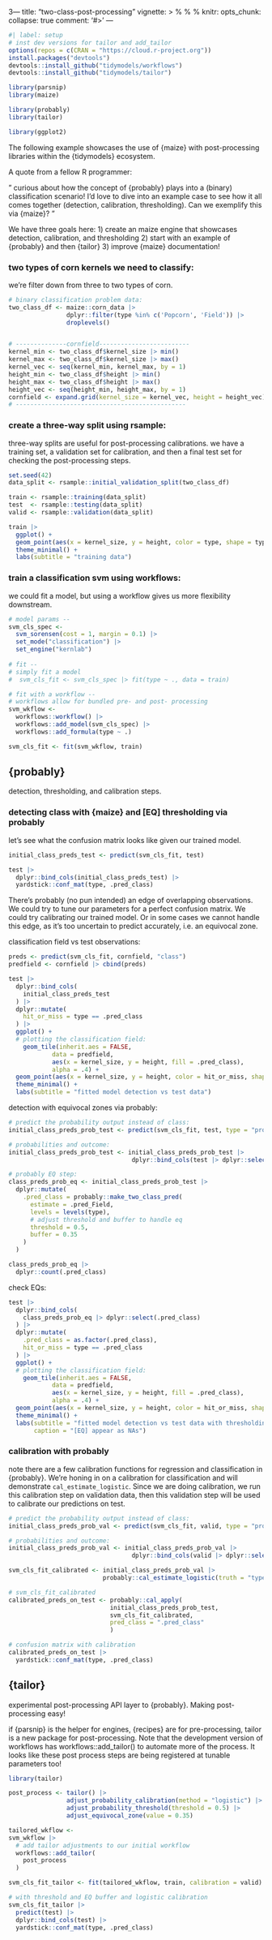 3---
title: "two-class-post-processing"
vignette: >
  %\VignetteIndexEntry{two-class-post-processing}
  %\VignetteEngine{quarto::html}
  %\VignetteEncoding{UTF-8}
knitr:
  opts_chunk:
    collapse: true
    comment: '#>'
---

```r
#| label: setup
# inst dev versions for tailor and add_tailor
options(repos = c(CRAN = "https://cloud.r-project.org"))
install.packages("devtools")
devtools::install_github("tidymodels/workflows")
devtools::install_github("tidymodels/tailor")

library(parsnip)
library(maize)

library(probably)
library(tailor)

library(ggplot2)
```


The following example showcases the use of {maize} with post-processing libraries within the {tidymodels} ecosystem.   
   
A quote from a fellow R programmer:

"
curious about how the concept of {probably} plays into a (binary) classification scenario! I'd love to dive into an example case to see how it all comes together (detection, calibration, thresholding).
Can we exemplify this via {maize}?
"

We have three goals here: 
1) create an maize engine that showcases detection, calibration, and thresholding
2) start with an example of {probably} and then {tailor}
3) improve {maize} documentation!

### two types of corn kernels we need to classify:
we're filter down from three to two types of corn.
```r
# binary classification problem data:
two_class_df <- maize::corn_data |> 
                dplyr::filter(type %in% c('Popcorn', 'Field')) |>
                droplevels()


# --------------cornfield-------------------------
kernel_min <- two_class_df$kernel_size |> min()
kernel_max <- two_class_df$kernel_size |> max()
kernel_vec <- seq(kernel_min, kernel_max, by = 1)
height_min <- two_class_df$height |> min()
height_max <- two_class_df$height |> max() 
height_vec <- seq(height_min, height_max, by = 1)
cornfield <- expand.grid(kernel_size = kernel_vec, height = height_vec)
# -----------------------------------------------

```

### create a three-way split using rsample:
three-way splits are useful for post-processing calibrations. we have a training set, a validation set for calibration, and then a final test set for checking the post-processing steps. 
```r
set.seed(42)
data_split <- rsample::initial_validation_split(two_class_df)

train <- rsample::training(data_split)
test  <- rsample::testing(data_split)
valid <- rsample::validation(data_split)

train |>
  ggplot() +
  geom_point(aes(x = kernel_size, y = height, color = type, shape = type)) +
  theme_minimal() +
  labs(subtitle = "training data")
```

### train a classification svm using workflows:
we could fit a model, but using a workflow gives us more flexibility downstream. 
```r
# model params --
svm_cls_spec <- 
  svm_sorensen(cost = 1, margin = 0.1) |> 
  set_mode("classification") |>
  set_engine("kernlab")
  
# fit --
# simply fit a model
#  svm_cls_fit <- svm_cls_spec |> fit(type ~ ., data = train)

# fit with a workflow --
# workflows allow for bundled pre- and post- processing
svm_wkflow <- 
  workflows::workflow() |>
  workflows::add_model(svm_cls_spec) |>
  workflows::add_formula(type ~ .)

svm_cls_fit <- fit(svm_wkflow, train)
```

## {probably}
  
detection, thresholding, and calibration steps.   
    
### detecting class with {maize} and [EQ] thresholding via probably

let's see what the confusion matrix looks like given our trained model. 
```r
initial_class_preds_test <- predict(svm_cls_fit, test)

test |>
  dplyr::bind_cols(initial_class_preds_test) |>
  yardstick::conf_mat(type, .pred_class)
```
There's probably (no pun intended) an edge of overlapping observations. We could try to tune our parameters for a perfect confusion matrix. We could try calibrating our trained model. Or in some cases we cannot handle this edge, as it's too uncertain to predict accurately, i.e. an equivocal zone. 

classification field vs test observations:
```r
preds <- predict(svm_cls_fit, cornfield, "class")
predfield <- cornfield |> cbind(preds)

test |>
  dplyr::bind_cols(
    initial_class_preds_test
  ) |>
  dplyr::mutate(
    hit_or_miss = type == .pred_class
  ) |>
  ggplot() +
  # plotting the classification field:
    geom_tile(inherit.aes = FALSE,
            data = predfield, 
            aes(x = kernel_size, y = height, fill = .pred_class),
            alpha = .4) + 
  geom_point(aes(x = kernel_size, y = height, color = hit_or_miss, shape = type)) +
  theme_minimal() +
  labs(subtitle = "fitted model detection vs test data")

```
detection with equivocal zones via probably:
```r
# predict the probability output instead of class:
initial_class_preds_prob_test <- predict(svm_cls_fit, test, type = "prob")

# probabilities and outcome:
initial_class_preds_prob_test <- initial_class_preds_prob_test |>
                                  dplyr::bind_cols(test |> dplyr::select(type))

# probably EQ step:
class_preds_prob_eq <- initial_class_preds_prob_test |>
  dplyr::mutate(
    .pred_class = probably::make_two_class_pred(
      estimate = .pred_Field,
      levels = levels(type),
      # adjust threshold and buffer to handle eq 
      threshold = 0.5,
      buffer = 0.35
    )
  )

class_preds_prob_eq |> 
  dplyr::count(.pred_class)
```
check EQs:
```r
test |>
  dplyr::bind_cols(
    class_preds_prob_eq |> dplyr::select(.pred_class)
  ) |>
  dplyr::mutate(
    .pred_class = as.factor(.pred_class),
    hit_or_miss = type == .pred_class
  ) |>
  ggplot() +
  # plotting the classification field:
    geom_tile(inherit.aes = FALSE,
            data = predfield, 
            aes(x = kernel_size, y = height, fill = .pred_class),
            alpha = .4) + 
  geom_point(aes(x = kernel_size, y = height, color = hit_or_miss, shape = type)) +
  theme_minimal() +
  labs(subtitle = "fitted model detection vs test data with thresholding",
       caption = "[EQ] appear as NAs")
```

### calibration with probably 

note there are a few calibration functions for regression and classification in {probably}. We're honing in on a calibration for classification and will demonstrate `cal_estimate_logistic`. Since we are doing calibration, we run this calibration step on validation data, then this validation step will be used to calibrate our predictions on test. 

```r
# predict the probability output instead of class:
initial_class_preds_prob_val <- predict(svm_cls_fit, valid, type = "prob")

# probabilities and outcome:
initial_class_preds_prob_val <- initial_class_preds_prob_val |>
                                  dplyr::bind_cols(valid |> dplyr::select(type))

svm_cls_fit_calibrated <- initial_class_preds_prob_val |>
                          probably::cal_estimate_logistic(truth = "type")

# svm_cls_fit_calibrated
calibrated_preds_on_test <- probably::cal_apply(
                            initial_class_preds_prob_test,
                            svm_cls_fit_calibrated,
                            pred_class = ".pred_class"
                            )

# confusion matrix with calibration
calibrated_preds_on_test |> 
  yardstick::conf_mat(type, .pred_class)
```

## {tailor}

experimental post-processing API layer to {probably}. Making post-processing easy! 

if {parsnip} is the helper for engines, {recipes} are for pre-processing, tailor is a new package for post-processing. Note that the development version of workflows has workflows::add_tailor() to automate more of the process. It looks like these post process steps are being registered at tunable parameters too!

```r
library(tailor)

post_process <- tailor() |>
                adjust_probability_calibration(method = "logistic") |>
                adjust_probability_threshold(threshold = 0.5) |>
                adjust_equivocal_zone(value = 0.35)

tailored_wkflow <-                
svm_wkflow |>
  # add tailor adjustments to our initial workflow 
  workflows::add_tailor(
    post_process
  )

svm_cls_fit_tailor <- fit(tailored_wkflow, train, calibration = valid)

# with threshold and EQ buffer and logistic calibration
svm_cls_fit_tailor |> 
  predict(test) |>
  dplyr::bind_cols(test) |>
  yardstick::conf_mat(type, .pred_class)
```

